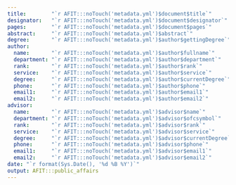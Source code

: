 ```yaml
---
title:        "`r AFIT:::noTouch('metadata.yml')$document$title`"
designator:   "`r AFIT:::noTouch('metadata.yml')$document$designator`"
pages:        "`r AFIT:::noTouch('metadata.yml')$document$pages`"
abstract:     "`r AFIT:::noTouch('metadata.yml')$abstract`"
degree:       "`r AFIT:::noTouch('metadata.yml')$author$gettingDegree`"
author:
  name:       "`r AFIT:::noTouch('metadata.yml')$author$fullname`"
  department: "`r AFIT:::noTouch('metadata.yml')$author$department`"
  rank:       "`r AFIT:::noTouch('metadata.yml')$author$rank`"
  service:    "`r AFIT:::noTouch('metadata.yml')$author$service`"
  degree:     "`r AFIT:::noTouch('metadata.yml')$author$currentDegree`"
  phone:      "`r AFIT:::noTouch('metadata.yml')$author$phone`"
  email1:     "`r AFIT:::noTouch('metadata.yml')$author$email1`"
  email2:     "`r AFIT:::noTouch('metadata.yml')$author$email2`"
advisor:
  name:       "`r AFIT:::noTouch('metadata.yml')$advisor$name`"
  department: "`r AFIT:::noTouch('metadata.yml')$advisor$ofcsymbol`"
  rank:       "`r AFIT:::noTouch('metadata.yml')$advisor$rank`"
  service:    "`r AFIT:::noTouch('metadata.yml')$advisor$service`"
  degree:     "`r AFIT:::noTouch('metadata.yml')$advisor$currentDegree`"
  phone:      "`r AFIT:::noTouch('metadata.yml')$advisor$phone`"
  email1:     "`r AFIT:::noTouch('metadata.yml')$advisor$email1`"
  email2:     "`r AFIT:::noTouch('metadata.yml')$advisor$email2`"
date: "`r format(Sys.Date(), '%d %B %Y')`"
output: AFIT:::public_affairs
---
```

